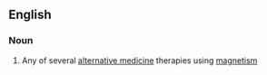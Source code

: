==English==

===Noun===
{{en-noun|magnotherapies}}

# Any of several [[alternative medicine]] therapies using [[magnetism]]
